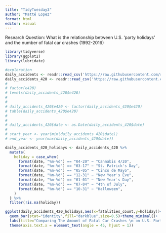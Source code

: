 ```yaml
---
title: "TidyTuesday3"
author: "Matté Lopez"
format: html
editor: visual
---
```


Research Question: What is the relationship between U.S. 'party holidays' and the number of fatal car crashes (1992-2016)

```r
library(tidyverse)
library(ggplot2)
library(lubridate)
```

```r

#exploration
daily_accidents <- readr::read_csv('https://raw.githubusercontent.com/rfordatascience/tidytuesday/main/data/2025/2025-04-22/daily_accidents.csv')
daily_accidents_420 <- readr::read_csv('https://raw.githubusercontent.com/rfordatascience/tidytuesday/main/data/2025/2025-04-22/daily_accidents_420.csv')
# 
# factor(e420)
# levels(daily_accidents_420$e420)
# 
# 
# daily_accidents_420$e420 <- factor(daily_accidents_420$e420)
# table(daily_accidents_420$e420)
# 
# 
# daily_accidents_420$date <- as.Date(daily_accidents_420$date)  
# 
# start_year <- year(min(daily_accidents_420$date))  
# end_year <- year(max(daily_accidents_420$date))   


```


```r
daily_accidents_420_holidays <- daily_accidents_420 %>%
  mutate(
    holiday = case_when(
      format(date, "%m-%d") == "04-20" ~ "Cannabis 4/20",
      format(date, "%m-%d") == "03-17" ~ "St. Patrick's Day",
      format(date, "%m-%d") == "05-05" ~ "Cinco de Mayo",
      format(date, "%m-%d") == "12-31" ~ "New Year's Eve",
      format(date, "%m-%d") == "01-01" ~ "New Year's Day",
      format(date, "%m-%d") == "07-04" ~ "4th of July",
      format(date, "%m-%d") == "10-31" ~ "Halloween",
    )
  ) %>% 
  filter(!is.na(holiday))

ggplot(daily_accidents_420_holidays,aes(x=fatalities_count,y=holiday))+
  geom_bar(stat="identity",fill="darkblue",size=0.5)+theme_minimal()+
  labs(title="Comparing The Amount of Fatal Car Crashes \n on U.S. Party Holidays (1992-2016)",y="Holiday",x="Number of Fatal Car Crashes")+
  theme(axis.text.x = element_text(angle = 45, hjust = 1))


```


